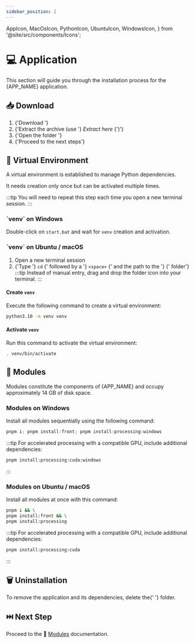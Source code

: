 ```yaml
---
sidebar_position: 2
---
```


  AppIcon,
  MacOsIcon,
  PythonIcon,
  UbuntuIcon,
  WindowsIcon,
} from '@site/src/components/Icons';

# 💻 Application

This section will guide you through the installation process for the <AppIcon
/> {APP_NAME} application.

<h2>
  📥 Download <SizeInfo size={SIZE} />
</h2>

<ol>
  <li>
    {'Download '}
    <SourceLink
      version={VERSION}
      size={SIZE}
    />
  </li>
  <li>
    {'Extract the archive (use '}
    <i>Extract here</i>
    {')'}
  </li>
  <li>
    {'Open the folder '}
    <AppDirectory version={VERSION} />
  </li>
  <li>{'Proceed to the next steps'}</li>
</ol>

## 🔮 Virtual Environment

<Fragment>
  A virtual environment is established to manage <PythonIcon /> Python
  dependencies.
</Fragment>

It needs creation only once but can be activated multiple times.

:::tip
You will need to repeat this step each time you open a new terminal session.
:::

<h3>
  `venv` on <WindowsIcon /> Windows
</h3>

Double-click on `start.bat` and wait for `venv` creation and activation.

<h3>
  `venv` on <UbuntuIcon /> Ubuntu / <MacOsIcon /> macOS
</h3>

<ol>
  <li>
    <Fragment>Open a new terminal session</Fragment>
  </li>
  <li>
    {'Type '}
    <code>cd</code>
    {' followed by a '}
    <code>&lt;space&gt;</code>
    {' and the path to the '}
    <AppDirectory version={VERSION} />
    {' folder'}
  </li>
  :::tip
  Instead of manual entry, drag and drop the folder icon into your
  terminal.
  :::

</ol>

#### Create `venv`

Execute the following command to create a virtual environment:

```bash
python3.10 -m venv venv
```

#### Activate `venv`

Run this command to activate the virtual environment:

```bash
. venv/bin/activate
```

<h2>
  🧩 Modules <SizeInfo size={'~14 GB'} />
</h2>

<Fragment>
  Modules constitute the components of <AppIcon /> {APP_NAME} and occupy
  approximately 14 GB of disk space.
</Fragment>

<h3>
  Modules on <WindowsIcon /> Windows
</h3>

Install all modules sequentially using the following command:

```powershell
pnpm i; pnpm install:front; pnpm install:processing:windows
```

:::tip
For accelerated processing with a compatible GPU, include additional dependencies:

```bash
pnpm install:processing:cuda:windows
```

:::

<h3>
  Modules on <UbuntuIcon /> Ubuntu / <MacOsIcon /> macOS
</h3>

Install all modules at once with this command:

```bash
pnpm i && \
pnpm install:front && \
pnpm install:processing
```

:::tip
For accelerated processing with a compatible GPU, include additional dependencies:

```bash
pnpm install:processing:cuda
```

:::

## 🗑️ Uninstallation

<Fragment>
  To remove the application and its dependencies, delete the{' '}
  <AppDirectory version={VERSION} /> folder.
</Fragment>

## ⏭️ Next Step

Proceed to the 🧩 [Modules](../../modules/index.mdx) documentation.
